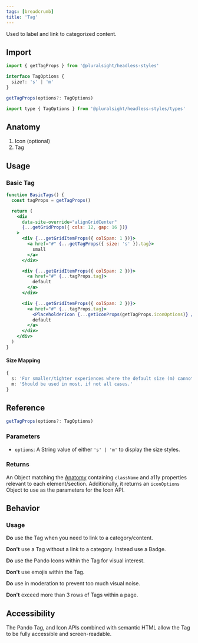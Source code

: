 ```yaml
---
tags: [breadcrumb]
title: 'Tag'
---
```



<p className="size-xxl">Used to label and link to categorized content.</p>

<DocsLinkBar
  github="https://github.com/pluralsight/pando/tree/main/packages/headless-styles/src/components/Tag"
  figma="https://www.figma.com/file/ZmH4XsZS5WnKeo28ylM5x1/Pando-UI-kit-(Web)?node-id=1214%3A50560&t=YLA3FBYLefNvfeuf-0"
/>

## Import

```javascript
import { getTagProps } from '@pluralsight/headless-styles'
```

```typescript
interface TagOptions {
  size?: 's' | 'm'
}

getTagProps(options?: TagOptions)
```

```javascript
import type { TagOptions } from '@pluralsight/headless-styles/types'
```

## Anatomy

1. Icon (optional)
2. Tag

## Usage

### Basic Tag

```jsx live
function BasicTags() {
  const tagProps = getTagProps()

  return (
    <div
      data-site-override="alignGridCenter"
      {...getGridProps({ cols: 12, gap: 16 })}
    >
      <div {...getGridItemProps({ colSpan: 1 })}>
        <a href="#" {...getTagProps({ size: 's' }).tag}>
          small
        </a>
      </div>

      <div {...getGridItemProps({ colSpan: 2 })}>
        <a href="#" {...tagProps.tag}>
          default
        </a>
      </div>

      <div {...getGridItemProps({ colSpan: 2 })}>
        <a href="#" {...tagProps.tag}>
          <PlaceholderIcon {...getIconProps(getTagProps.iconOptions)} />
          default
        </a>
      </div>
    </div>
  )
}
```

#### Size Mapping

```typescript title="Tag size rules."
{
  s: 'For smaller/tighter experiences where the default size (m) cannot be supported.',
  m: 'Should be used in most, if not all cases.'
}
```

## Reference

```typescript
getTagProps(options?: TagOptions)
```

### Parameters

- `options`: A String value of either `'s' | 'm'` to display the size styles.

### Returns

An Object matching the [Anatomy](#anatomy) containing `className` and a11y properties relevant to each element/section. Additionally, it returns an `iconOptions` Object to use as the parameters for the Icon API.

## Behavior

### Usage

**Do** use the Tag when you need to link to a category/content.

**Don't** use a Tag without a link to a category. Instead use a Badge.

**Do** use the Pando Icons within the Tag for visual interest.

**Don't** use emojis within the Tag.

**Do** use in moderation to prevent too much visual noise.

**Don't** exceed more than 3 rows of Tags within a page.

## Accessibility

The Pando Tag, and Icon APIs combined with semantic HTML allow the Tag to be fully accessible and screen-readable.
